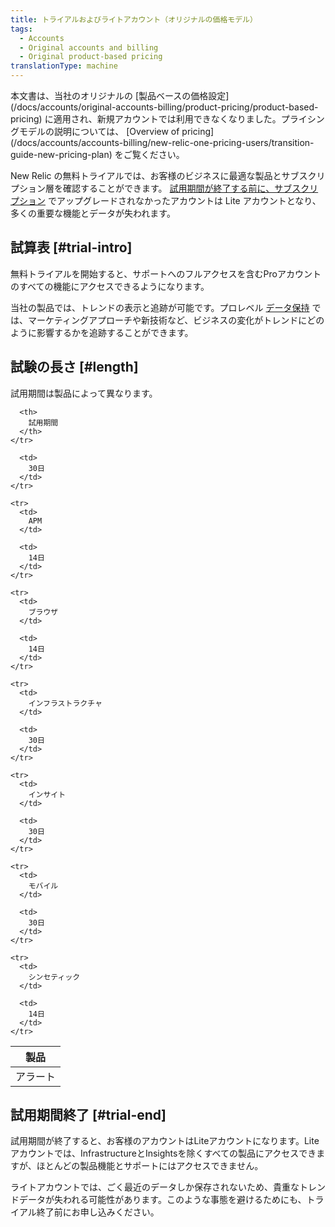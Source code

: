 ```yaml
---
title: トライアルおよびライトアカウント（オリジナルの価格モデル）
tags:
  - Accounts
  - Original accounts and billing
  - Original product-based pricing
translationType: machine
---
```


<Callout variant="important">
  本文書は、当社のオリジナルの [製品ベースの価格設定](/docs/accounts/original-accounts-billing/product-pricing/product-based-pricing) に適用され、新規アカウントでは利用できなくなりました。プライシングモデルの説明については、 [Overview of pricing](/docs/accounts/accounts-billing/new-relic-one-pricing-users/transition-guide-new-pricing-plan) をご覧ください。
</Callout>

New Relic の無料トライアルでは、お客様のビジネスに最適な製品とサブスクリプション層を確認することができます。 [試用期間が終了する前に、サブスクリプション](/docs/accounts/accounts/subscription-pricing/trial-lite-accounts#trial-upgrade) でアップグレードされなかったアカウントは Lite アカウントとなり、多くの重要な機能とデータが失われます。

## 試算表 [#trial-intro]

無料トライアルを開始すると、サポートへのフルアクセスを含むProアカウントのすべての機能にアクセスできるようになります。

当社の製品では、トレンドの表示と追跡が可能です。プロレベル [データ保持](/docs/using-new-relic/welcome-new-relic/getting-started/data-retention-components) では、マーケティングアプローチや新技術など、ビジネスの変化がトレンドにどのように影響するかを追跡することができます。

## 試験の長さ [#length]

試用期間は製品によって異なります。

<table>
  <thead>
    <tr>
      <th style={{ width: "200px" }}>
        製品
      </th>

      <th>
        試用期間
      </th>
    </tr>
  </thead>

  <tbody>
    <tr>
      <td>
        アラート
      </td>

      <td>
        30日
      </td>
    </tr>

    <tr>
      <td>
        APM
      </td>

      <td>
        14日
      </td>
    </tr>

    <tr>
      <td>
        ブラウザ
      </td>

      <td>
        14日
      </td>
    </tr>

    <tr>
      <td>
        インフラストラクチャ
      </td>

      <td>
        30日
      </td>
    </tr>

    <tr>
      <td>
        インサイト
      </td>

      <td>
        30日
      </td>
    </tr>

    <tr>
      <td>
        モバイル
      </td>

      <td>
        30日
      </td>
    </tr>

    <tr>
      <td>
        シンセティック
      </td>

      <td>
        14日
      </td>
    </tr>
  </tbody>
</table>

## 試用期間終了 [#trial-end]

試用期間が終了すると、お客様のアカウントはLiteアカウントになります。Liteアカウントでは、InfrastructureとInsightsを除くすべての製品にアクセスできますが、ほとんどの製品機能とサポートにはアクセスできません。

<Callout variant="caution">
  ライトアカウントでは、ごく最近のデータしか保存されないため、貴重なトレンドデータが失われる可能性があります。このような事態を避けるためにも、トライアル終了前にお申し込みください。
</Callout>
